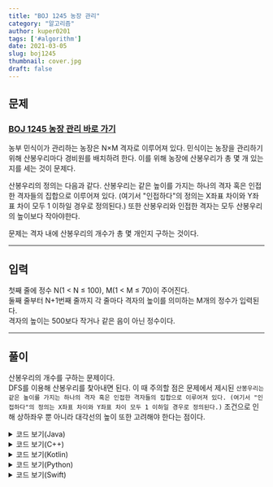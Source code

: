 ---
title: "BOJ 1245 농장 관리"
category: "알고리즘"
author: kuper0201
tags: ['#algorithm']
date: 2021-03-05
slug: boj1245
thumbnail: cover.jpg
draft: false
---

## 문제

### <a href="https://boj.kr/1245" target="_blank">BOJ 1245 농장 관리 바로 가기</a>

농부 민식이가 관리하는 농장은 N×M 격자로 이루어져 있다. 민식이는 농장을 관리하기 위해 산봉우리마다 경비원를 배치하려 한다. 이를 위해 농장에 산봉우리가 총 몇 개 있는지를 세는 것이 문제다.

산봉우리의 정의는 다음과 같다. 산봉우리는 같은 높이를 가지는 하나의 격자 혹은 인접한 격자들의 집합으로 이루어져 있다. (여기서 "인접하다"의 정의는 X좌표 차이와 Y좌표 차이 모두 1 이하일 경우로 정의된다.) 또한 산봉우리와 인접한 격자는 모두 산봉우리의 높이보다 작아야한다.

문제는 격자 내에 산봉우리의 개수가 총 몇 개인지 구하는 것이다.

---

## 입력

첫째 줄에 정수 N(1 < N ≤ 100), M(1 < M ≤ 70)이 주어진다.<br/>
둘째 줄부터 N+1번째 줄까지 각 줄마다 격자의 높이를 의미하는 M개의 정수가 입력된다.<br/>
격자의 높이는 500보다 작거나 같은 음이 아닌 정수이다.

---

## 풀이

산봉우리의 개수를 구하는 문제이다.<br/>
DFS를 이용해 산봉우리를 찾아내면 된다.
이 때 주의할 점은 문제에서 제시된 `산봉우리는 같은 높이를 가지는 하나의 격자 혹은 인접한 격자들의 집합으로 이루어져 있다. (여기서 "인접하다"의 정의는 X좌표 차이와 Y좌표 차이 모두 1 이하일 경우로 정의된다.)` 조건으로 인해 상하좌우 뿐 아니라 대각선의 높이 또한 고려해야 한다는 점이다.

<details markdown="1">
<summary>코드 보기(Java)</summary>

```javascript
import java.io.*;

public class Main {
    static int N, M, top = 0;
    static boolean flag = false;
    static int[][] mountain;
    static boolean[][] visit;
    static int[][] dir = {{0, -1}, {0, 1}, {1, 0}, {-1, 0}, {-1, 1}, {-1, -1}, {1, -1}, {1, 1}};

    public static void main(String[] args) throws IOException {
        BufferedReader br = new BufferedReader(new InputStreamReader(System.in));
        String[] info = br.readLine().split(" ");

        N = Integer.parseInt(info[0]);
        M = Integer.parseInt(info[1]);

        mountain = new int[N][M];
        visit = new boolean[N][M];

        for (int i = 0; i < N; i++) {
            info = br.readLine().split(" ");

            for (int j = 0; j < M; j++) {
                mountain[i][j] = Integer.parseInt(info[j]);
            }
        }

        for (int i = 0; i < N; i++) {
            for (int j = 0; j < M; j++) {
                if(!visit[i][j]) {
                    flag = false;
                    DFS(i, j);
                    if (!flag) top++;
                }
            }
        }

        System.out.println(top);
    }

    private static void DFS(int x, int y) {
        visit[x][y] = true;

        for (int k = 0; k < 8; k++) {
            int nextX = x + dir[k][0];
            int nextY = y + dir[k][1];

            if (nextX >= 0 && nextY >= 0 && nextX < N && nextY < M) {
                if (mountain[nextX][nextY] > mountain[x][y]) flag = true;
                if (!visit[nextX][nextY] && mountain[nextX][nextY] == mountain[x][y]) DFS(nextX, nextY);
            }
        }
    }
}
```
</details>

<details markdown="1">
<summary>코드 보기(C++)</summary>

```cpp
#include <iostream>
#define endl '\n'

using namespace std;

int N, M, top = 0;
bool flag = false;
int** mountain;
bool** visit;
int dir[8][2] = {{0, -1}, {0, 1}, {1, 0}, {-1, 0}, {-1, 1}, {-1, -1}, {1, -1}, {1, 1}};

void DFS(int x, int y) {
    visit[x][y] = true;
    
    for (int k = 0; k < 8; k++) {
        int nextX = x + dir[k][0];
        int nextY = y + dir[k][1];

        if (nextX >= 0 && nextY >= 0 && nextX < N && nextY < M) {
            if (mountain[nextX][nextY] > mountain[x][y]) flag = true;
            if (!visit[nextX][nextY] && mountain[nextX][nextY] == mountain[x][y]) DFS(nextX, nextY);
        }
    }
}

int main(void) {
    ios_base::sync_with_stdio(false);
    cin.tie(nullptr);
    cout.tie(nullptr);
    
    cin >> N >> M;
    
    mountain = new int*[N];
    visit = new bool*[N];
    for(int i = 0; i < N; i++) {
        mountain[i] = new int[M];
        visit[i] = new bool[M];
    }
    
    for (int i = 0; i < N; i++) {
        for (int j = 0; j < M; j++) {
            cin >> mountain[i][j];
        }
    }
    
    for (int i = 0; i < N; i++) {
        for (int j = 0; j < M; j++) {
            if(!visit[i][j]) {
                flag = false;
                DFS(i, j);
                if (!flag) top++;
            }
        }
    }

    cout << top << endl;
    return 0;
}
```

</details>

<details markdown="1">
<summary>코드 보기(Kotlin)</summary>

```javascript
var top = 0   
var N: Int = 0
var M: Int = 0
var flag = false
var dir = arrayOf(intArrayOf(0, -1), intArrayOf(0, 1), intArrayOf(1, 0), intArrayOf(-1, 0), intArrayOf(-1, 1), intArrayOf(-1, -1), intArrayOf(1, -1), intArrayOf(1, 1))
lateinit var mountain:Array<Array<Int>>
lateinit var visit:Array<Array<Boolean>>

fun DFS(x: Int, y: Int) {
    visit[x][y] = true
    for(k in dir) {
        var nextX: Int = x + k[0]
	    var nextY: Int = y + k[1]
	    if (nextX >= 0 && nextY >= 0 && nextX < N && nextY < M) {
            if(mountain[nextX][nextY] > mountain[x][y]) flag = true
            if(!visit[nextX][nextY] && mountain[nextX][nextY] == mountain[x][y]) DFS(nextX, nextY)
        }
    }
}

fun main() {
    val input = readLine()!!.split(' ')
    N = input[0].toInt()
    M = input[1].toInt()
    
	mountain = Array<Array<Int>>(N){Array<Int>(M){ 0 } }
    visit = Array<Array<Boolean>>(N){Array<Boolean>(M){ false } }

	for(i in 0 until N) {
        val info = readLine()!!.split(' ')
        for(j in 0 until M) mountain[i][j] = info[j].toInt()
    }
    
    for(i in 0 until N) {
        for(j in 0 until M) {
            if(!visit[i][j]) {
                flag = false
	            DFS(i, j)
    	        if(!flag) top += 1
    	    }
    	}
    }
        
    print(top)
}
```

</details>

<details markdown="1">
<summary>코드 보기(Python)</summary>

```python
top = 0
flag = False
dir = [[0, -1], [0, 1], [1, 0], [-1, 0], [-1, 1], [-1, -1], [1, -1], [1, 1]]

def DFS(x, y):
    global flag
    visit[x][y] = True;
    
    for k in dir:
        nextX = x + k[0];
        nextY = y + k[1];
        if nextX >= 0 and nextY >= 0 and nextX < N and nextY < M:
            if mountain[nextX][nextY] > mountain[x][y]:
                flag = True;
            if not visit[nextX][nextY] and mountain[nextX][nextY] == mountain[x][y]:
                DFS(nextX, nextY);

def main():
    global N, M, top, flag
    global mountain, visit

    N, M = map(int, input().split())

    mountain = [[0 for col in range(M)] for row in range(N)]
    visit = [[0 for col in range(M)] for row in range(N)]

    for i in range(N):
        info = input().split()

        for j in range(M):
            mountain[i][j] = int(info[j])

    for i in range(N):
        for j in range(M):
            if not visit[i][j]:
                flag = False
                DFS(i, j)
                if not flag:
                    top += 1

    print(top)

if __name__ == "__main__":
	main()
```

</details>

<details markdown="1">
<summary>코드 보기(Swift)</summary>

```cpp
import Foundation

var top = 0, M: Int!, N: Int!
var flag = false
let dir = [[0, -1], [0, 1], [1, 0], [-1, 0], [-1, 1], [-1, -1], [1, -1], [1, 1]]
var visit: [[Bool]]!
var mountain: [[Int]]!
  
func DFS(x: Int, y: Int) {
    visit[x][y] = true;
    
    for k in dir {
        let nextX = x + k[0]
        let nextY = y + k[1]
        if nextX >= 0 && nextY >= 0 && nextX < N && nextY < M {
            if mountain[nextX][nextY] > mountain[x][y] {
                flag = true
            }
            
            if !visit[nextX][nextY] && mountain[nextX][nextY] == mountain[x][y] {
                DFS(x: nextX, y: nextY)
            }
        }
    }
}

func main() {
    let inp = readLine()!.components(separatedBy: " ")
    N = Int(inp[0])!
    M = Int(inp[1])!

    mountain = Array(repeating: Array(repeating: 0, count: M), count: N)
    visit = Array(repeating: Array(repeating: false, count: M), count: N)
    
    for i in 0..<N {
        let info = readLine()!.components(separatedBy: " ")

        for j in 0..<M {
            mountain[i][j] = Int(info[j])!
        }
    }
    
    for i in 0..<N {
        for j in 0..<M {
            if !visit[i][j] {
                flag = false
                DFS(x: i, y: j)
                if !flag {
                    top += 1
                }
            }
        }
    }
    print(top)
}

main()
```
</details>
